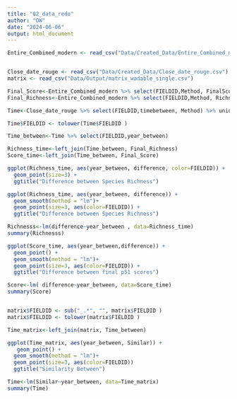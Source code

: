 ```yaml
---
title: "02_data_redo"
author: "OW"
date: "2024-06-06"
output: html_document
---
```


```r
Entire_Combined_modern <- read_csv("Data/Created_Data/Entire_Combined_modern_update.csv")


Close_date_rouge <- read_csv("Data/Created_Data/Close_date_rouge.csv")
matrix <- read_csv("Data/Output/matrix_wadable_single.csv")

```

```r

Final_Score<-Entire_Combined_modern %>% select(FIELDID,Method, FinalScore) %>% pivot_wider(names_from = Method, values_from = FinalScore) %>% mutate(difference=Seine-Shocking)
Final_Richness<-Entire_Combined_modern %>% select(FIELDID,Method, Richness) %>% pivot_wider(names_from = Method, values_from = Richness) %>% mutate(difference=Seine-Shocking)


```


```r
Time<-Close_date_rouge %>% select(FIELDID,timebetween, Method) %>% unique %>% filter(Method=="Seine") %>% mutate(year_between=timebetween/365) 

Time$FIELDID <- tolower(Time$FIELDID )

Time_between<-Time %>% select(FIELDID,year_between)

Richness_time<-left_join(Time_between, Final_Richness)
Score_time<-left_join(Time_between, Final_Score)

```

```r
ggplot(Richness_time, aes(year_between, difference, color=FIELDID)) + 
  geom_point(size=3) +
  ggtitle("Difference between Species Richness") 
```

```r
ggplot(Richness_time, aes(year_between, difference)) + 
  geom_smooth(method = "lm")+
  geom_point(size=3, aes(color=FIELDID)) +
  ggtitle("Difference between Species Richness") 

Richnesss<-lm(difference~year_between , data=Richness_time)
summary(Richnesss)
```


```r
ggplot(Score_time, aes(year_between,difference)) + 
  geom_point() +
  geom_smooth(method = "lm")+
  geom_point(size=3, aes(color=FIELDID)) +
  ggtitle("Difference between final p51 scores")

Score<-lm( difference~year_between, data=Score_time)
summary(Score)
```
```r
```

```r
matrix$FIELDID <- sub("_.*", "", matrix$FIELDID )
matrix$FIELDID <- tolower(matrix$FIELDID )

Time_matrix<-left_join(matrix, Time_between)
```


```r
ggplot(Time_matrix, aes(year_between, Similar)) + 
   geom_point() +
  geom_smooth(method = "lm")+
  geom_point(size=3, aes(color=FIELDID))
  ggtitle("Similarity Between")

Time<-lm(Similar~year_between, data=Time_matrix)
summary(Time)

```

